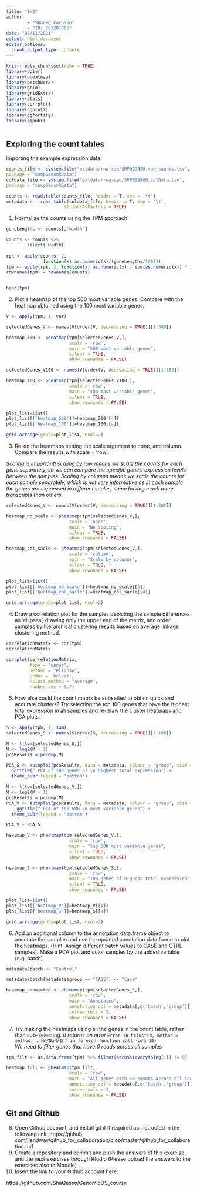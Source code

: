 ```yaml
---
title: "Ex2"
author:
        - "Shaqed Carasso" 
        - "ID: 201281805"
date: "07/11/2021"
output: html_document
editor_options: 
  chunk_output_type: console
---
```


```r
knitr::opts_chunk$set(echo = TRUE)
library(dplyr)
library(pheatmap)
library(patchwork)
library(grid)
library(gridExtra)
library(stats)
library(corrplot)
library(ggplot2)
library(ggfortify)
library(ggpubr)



```

## Exploring the count tables
Importing the example expression data.

```r
counts_file <- system.file("extdata/rna-seq/SRP029880.raw_counts.tsv",
package = "compGenomRData")
coldata_file <- system.file("extdata/rna-seq/SRP029880.colData.tsv",
package = "compGenomRData")

counts <- read.table(counts_file, header = T, sep = '\t')
metadata <-  read.table(coldata_file, header = T, sep = '\t', 
                      stringsAsFactors = TRUE)
```

1. Normalize the counts using the TPM approach.
```r

geneLengths <- counts[,"width"]

counts <- counts %>%
        select(-width)
        
rpk <- apply(counts, 2, 
              function(x) as.numeric(x)/(geneLengths/1000))
tpm <- apply(rpk, 2, function(x) as.numeric(x) / sum(as.numeric(x)) * 10^6)
rownames(tpm) = rownames(counts)


head(tpm)

```

2. Plot a heatmap of the top 500 most variable genes. Compare with the heatmap obtained using the
100 most variable genes. 

```r

V <- apply(tpm, 1, var)

selectedGenes_V <- names(V[order(V, decreasing = TRUE)][1:500])

heatmap_500 <- pheatmap(tpm[selectedGenes_V,], 
                        scale = 'row', 
                        main = "500 most variable genes",
                        silent = TRUE,
                        show_rownames = FALSE)

selectedGenes_V100 <- names(V[order(V, decreasing = TRUE)][1:100])

heatmap_100 <- pheatmap(tpm[selectedGenes_V100,], 
                        scale = 'row', 
                        main = "100 most variable genes",
                        silent = TRUE,
                        show_rownames = FALSE)

```
```r
plot_list=list()
plot_list[['heatmap_500']]=heatmap_500[[4]]
plot_list[['heatmap_100']]=heatmap_100[[4]]

grid.arrange(grobs=plot_list, ncol=2)

```

3. Re-do the heatmaps setting the scale argument to none, and column. Compare the results with scale
= 'row'.  

*Scaling is important! scaling by row means we scale the counts for each gene separately, so we can compare the specific gene's expression levels between the samples.*
*Scaling by columns means we scale the counts for each sample separately, which is not very informative as in each sample the genes are expressed in different scales, some having much more transcripts than others.*

```r

selectedGenes_V <- names(V[order(V, decreasing = TRUE)][1:500])

heatmap_no_scale <- pheatmap(tpm[selectedGenes_V,], 
                        scale = 'none', 
                        main = "No scaling",
                        silent = TRUE,
                        show_rownames = FALSE)

heatmap_col_sacle <- pheatmap(tpm[selectedGenes_V,], 
                        scale = 'column', 
                        main = "Scale by columns",
                        silent = TRUE,
                        show_rownames = FALSE)

```
```r
plot_list=list()
plot_list[['heatmap_no_scale']]=heatmap_no_scale[[4]]
plot_list[['heatmap_col_sacle']]=heatmap_col_sacle[[4]]

grid.arrange(grobs=plot_list, ncol=2)

```  

4. Draw a correlation plot for the samples depicting the sample differences as ‘ellipses’, drawing only the
upper end of the matrix, and order samples by hierarchical clustering results based on average linkage
clustering method. 

```r
correlationMatrix <- cor(tpm)
correlationMatrix
```

```r
corrplot(correlationMatrix, 
         type = "upper",
         method = "ellipse",
         order = 'hclust', 
         hclust.method = "average",
         number.cex = 0.7) 


```

5. How else could the count matrix be subsetted to obtain quick and accurate clusters? Try selecting the
top 100 genes that have the highest total expression in all samples and re-draw the cluster heatmaps
and PCA plots. 


```r
S <- apply(tpm, 1, sum)
selectedGenes_S <- names(S[order(S, decreasing = TRUE)][1:100])
```

```r
M <- t(tpm[selectedGenes_S,])
M <- log2(M + 1)
pcaResults = prcomp(M)

PCA_S <- autoplot(pcaResults, data = metadata, colour = 'group', size = 5) +
  ggtitle(" PCA of 100 genes of \n highest total expression") +
  theme_pubr(legend = "bottom")

M <- t(tpm[selectedGenes_V,])
M <- log2(M + 1)
pcaResults = prcomp(M)
PCA_V <- autoplot(pcaResults, data = metadata, colour = 'group', size = 5)+
    ggtitle(" PCA of top 500 \n most variable genes") +
  theme_pubr(legend = "bottom")

PCA_V + PCA_S

```

```r
heatmap_V <- pheatmap(tpm[selectedGenes_V,], 
                        scale = 'row', 
                        main = "top 500 most variable genes",
                        silent = TRUE,
                        show_rownames = FALSE)

heatmap_S <- pheatmap(tpm[selectedGenes_S,], 
                        scale = 'row', 
                        main = "100 genes of highest total expression",
                        silent = TRUE,
                        show_rownames = FALSE)

```
```r
plot_list=list()
plot_list[['heatmap_V']]=heatmap_V[[4]]
plot_list[['heatmap_S']]=heatmap_S[[4]]

grid.arrange(grobs=plot_list, ncol=2)


```


6. Add an additional column to the annotation data.frame object to annotate the samples and use the
updated annotation data.frame to plot the heatmaps. (Hint: Assign different batch values to CASE and
CTRL samples). Make a PCA plot and color samples by the added variable (e.g. batch). 

```r

metadata$batch <- "Control"

metadata$batch[metadata$group == "CASE"] <- "Case"

heatmap_annotated <- pheatmap(tpm[selectedGenes_S,], 
                        scale = 'row', 
                        main = "Annotated",
                        annotation_col = metadata[,c('batch','group')],
                        cutree_cols = 2,
                        show_rownames = FALSE)


```


7. Try making the heatmaps using all the genes in the count table, rather than sub-selecting. 
*It returns an error* 
```Error in hclust(d, method = method) : NA/NaN/Inf in foreign function call (arg 10)```  
*We need to filter genes that have 0 reads across all samples*

```r
tpm_filt <- as.data.frame(tpm) %>% filter(across(everything(.)) != 0)

heatmap_full <- pheatmap(tpm_filt, 
                        scale = 'row', 
                        main = "All genes with >0 counts across all samples",
                        annotation_col = metadata[,c('batch','group')],
                        cutree_cols = 2,
                        show_rownames = FALSE)
```


## Git and Github

8. Open Github account, and install git if it required as instructed in the following link: https://github.
com/llendway/github_for_collaboration/blob/master/github_for_collaboration.md
9. Create a repository and commit and push the answers of this exercise and the next exercises through
Rtudio (Please upload the answers to the exercises also to Moodle) .
10. Insert the link to your Github account here.

https://github.com/ShaQasso/GenomicDS_course


